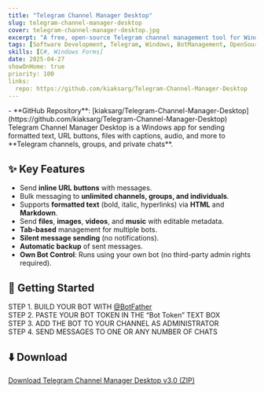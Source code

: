 ```yaml
---
title: "Telegram Channel Manager Desktop"
slug: telegram-channel-manager-desktop
cover: telegram-channel-manager-desktop.jpg
excerpt: "A free, open-source Telegram channel management tool for Windows, supporting URL buttons, bulk messaging, file sending, and more."
tags: [Software Development, Telegram, Windows, BotManagement, OpenSource]
skills: [C#, Windows Forms]
date: 2025-04-27
showOnHome: true
priority: 100
links:
  repo: https://github.com/kiaksarg/Telegram-Channel-Manager-Desktop
---
```


<div className="max-w-4xl mx-auto py-12 px-4 space-y-10">

<div className="flex items-center space-x-2">
 - <Github className="inline-block w-5 h-5 mr-2 align-text-bottom text-gray-600 dark:text-gray-300" /> **GitHub Repository**: [kiaksarg/Telegram-Channel-Manager-Desktop](https://github.com/kiaksarg/Telegram-Channel-Manager-Desktop)

</div>

  <div className="relative w-full aspect-[16/9] cursor-zoom-in rounded-lg overflow-hidden shadow-md">
    <ZoomImage
      src="/telegram-channel-manager-desktop.jpg"
      alt="Telegram Channel Manager Desktop"
      fill
      className="object-cover"
    />
  </div>

  <div className="text-lg leading-relaxed">
Telegram Channel Manager Desktop is a Windows app for sending formatted text, URL buttons, files with captions, audio, and more to **Telegram channels, groups, and private chats**.
  </div>

  <section>
    <h2 className="text-2xl font-semibold mb-4">✨ Key Features</h2>
    <ul className="list-disc list-inside space-y-2">
      <li>Send <strong>inline URL buttons</strong> with messages.</li>
      <li>Bulk messaging to <strong>unlimited channels, groups, and individuals</strong>.</li>
      <li>Supports <strong>formatted text</strong> (bold, italic, hyperlinks) via <strong>HTML</strong> and <strong>Markdown</strong>.</li>
      <li>Send <strong>files</strong>, <strong>images</strong>, <strong>videos</strong>, and <strong>music</strong> with editable metadata.</li>
      <li><strong>Tab-based</strong> management for multiple bots.</li>
      <li><strong>Silent message sending</strong> (no notifications).</li>
      <li><strong>Automatic backup</strong> of sent messages.</li>
      <li><strong>Own Bot Control</strong>: Runs using your own bot (no third-party admin rights required).</li>
    </ul>
  </section>

## 🚀 Getting Started

STEP 1. BUILD YOUR BOT WITH [@BotFather](https://t.me/BotFather)  
STEP 2. PASTE YOUR BOT TOKEN IN THE “Bot Token” TEXT BOX  
STEP 3. ADD THE BOT TO YOUR CHANNEL AS ADMINISTRATOR  
STEP 4. SEND MESSAGES TO ONE OR ANY NUMBER OF CHATS  

## ⬇️ Download

[Download Telegram Channel Manager Desktop v3.0 (ZIP)](https://github.com/kiaksarg/Telegram-Channel-Manager-Desktop/releases/download/3.0/Telegram.Channel.Manager.Desktop.V3.zip)










</div>